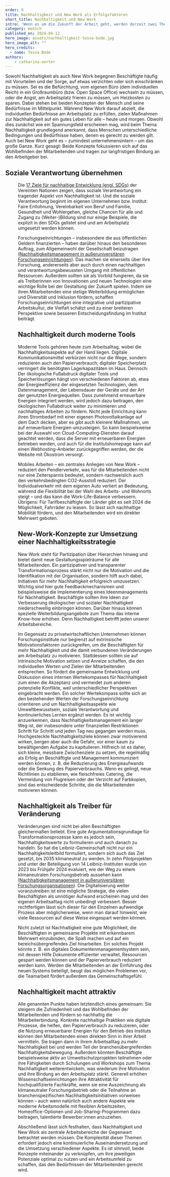 ```yaml
---
order: 9
title: Nachhaltigkeit und New Work als Erfolgsfaktoren
short_title: Nachhaltigkeit und New Work
intro: 'Wenn es um die Zukunft der Arbeit geht, werden derzeit zwei Themen sehr viel diskutiert: Nachhaltigkeit und New Work. Beide haben mehr miteinander zu tun, als man vielleicht denkt. Wie lassen sie sich am besten verknüpfen?'
category: mensch
published_on: 2024-09-12
hero_image: assets/nachhaltigkeit-tessa-bode.jpg
hero_image_alt: ""
hero_credits:
  - name: Tessa Bode
authors:
	- catharina-oerter
---
```


Sowohl Nachhaltigkeit als auch New Work begegnen Beschäftigte häufig mit Vorurteilen und der Sorge, auf etwas verzichten oder sich einschränken zu müssen. Sei es die Befürchtung, vom eigenen Büro (dem individuellen Reich) in ein Großraumbüro (bzw. Open Space Office) wechseln zu müssen, oder die Angst, am Arbeitsplatz frieren zu müssen, um Heizkosten zu sparen. Dabei stehen bei beiden Konzepten der Mensch und seine Bedürfnisse im Mittelpunkt. Während New Work darauf abzielt, die individuellen Bedürfnisse am Arbeitsplatz zu erfüllen, zielen Maßnahmen zur Nachhaltigkeit auf ein gutes Leben für alle – heute und morgen. Obwohl dies zunächst wie ein Spannungsfeld erscheinen mag, wird beim Thema Nachhaltigkeit grundlegend anerkannt, dass Menschen unterschiedliche Bedingungen und Bedürfnisse haben, denen es gerecht zu werden gilt. Auch bei New Work geht es – zumindest unternehmensintern – um das große Ganze. Kurz gesagt: Beide Konzepte fokussieren sich auf das Wohlbefinden der Mitarbeitenden und tragen zur langfristigen Bindung an den Arbeitgeber bei.

## Soziale Verantwortung übernehmen

<Figure
  size="medium"
  src="sdgs.png"
  credit="UNO-Informationsdienst (UNIS) Wien"
  alt="Grafische Darstellung der 17 UN Ziele für Nachhaltige Entwicklung"
/>

Die [17 Ziele für nachhaltige Entwicklung (engl. SDGs)](https://unric.org/de/17ziele/) der Vereinten Nationen zeigen, dass soziale Verantwortung ein tragender Aspekt von Nachhaltigkeit ist. Und die soziale Verantwortung beginnt im eigenen Unternehmen bzw. Institut: Faire Entlohnung, Vereinbarkeit von Beruf und Familie, Gesundheit und Wohlergehen, gleiche Chancen für alle und Zugang zu (Weiter-)Bildung sind nur einige Beispiele, die explizit in den SDGs gelistet sind und am Arbeitsplatz umgesetzt werden können.

Forschungseinrichtungen – insbesondere die aus öffentlichen Geldern finanzierten – haben darüber hinaus den besonderen Auftrag, zum Allgemeinwohl der Gesellschaft beizutragen ([Nachhaltigkeitsmanagement in außeruniversitären Forschungseinrichtungen](https://www.leibniz-gemeinschaft.de/fileadmin/user_upload/Bilder_und_Downloads/%C3%9Cber_uns/Nachhaltigkeit/LeNa.pdf)). Das machen sie einerseits über ihre Forschung, andererseits aber auch durch einen nachhaltigen und verantwortungsbewussten Umgang mit öffentlichen Ressourcen. Außerdem sollten sie als Vorbild fungieren, da sie als Treiberinnen von Innovationen und neuen Technologien eine wichtige Rolle bei der Gestaltung der Zukunft spielen. Indem sie ihren Mitarbeitenden eine stetige Weiterbildung ermöglichen und Diversität und Inklusion fördern, schaffen Forschungseinrichtungen eine integrative und partizipative Arbeitskultur, die Vielfalt schätzt und zu einer breiteren Perspektive sowie besseren Entscheidungsfindung im Institut beiträgt.

## Nachhaltigkeit durch moderne Tools

Moderne Tools gehören heute zum Arbeitsalltag, wobei die Nachhaltigkeitsaspekte auf der Hand liegen. Digitale Kommunikationsmittel verkürzen nicht nur die Wege, sondern reduzieren auch den Papierverbrauch; digitaler Speicherplatz verringert die benötigten Lagerkapazitäten im Haus. Dennoch: Der ökologische Fußabdruck digitaler Tools und Speicherlösungen hängt von verschiedenen Faktoren ab, etwa der Energieeffizienz der eingesetzten Technologien, dem Datenmanagement, der Lebensdauer der Geräte und der Art der genutzten Energiequellen. Dass zunehmend erneuerbare Energien integriert werden, wird jedoch dazu beitragen, den ökologischen Fußabdruck weiter zu minimieren und nachhaltiges Arbeiten zu fördern. Nicht jede Einrichtung kann ihren Strombedarf mit einer eigenen Photovoltaikanlage auf dem Dach decken, aber es gibt auch kleinere Maßnahmen, um auf erneuerbare Energien umzusteigen. So kann beispielsweise bei der Auswahl von Cloud-Computing-Diensten darauf geachtet werden, dass die Server mit erneuerbaren Energien betrieben werden, und auch für die Institutshomepage kann auf einen Webhosting-Anbieter zurückgegriffen werden, der die Website mit Ökostrom versorgt.

Mobiles Arbeiten – ein zentrales Anliegen von New Work – reduziert den Pendlerverkehr, was für die Mitarbeitenden nicht nur eine Zeitersparnis bedeutet, sondern nachweislich auch den verkehrsbedingten CO2-Ausstoß reduziert. Der Individualverkehr mit dem eigenen Auto verliert an Bedeutung, während die Flexibilität bei der Wahl des Arbeits- und Wohnorts steigt – und das kann die Work-Life-Balance verbessern. Übrigens: Für Tarifbeschäftigte der Länder gibt es seit 2024 die Möglichkeit, Fahrräder zu leasen. So lässt sich nachhaltige Mobilität fördern, und den Mitarbeitenden wird ein direkter Mehrwert geboten.

## New-Work-Konzepte zur Umsetzung einer Nachhaltigkeitsstrategie

New Work steht für Partizipation über Hierarchien hinweg und bietet damit neue Gestaltungsspielräume für alle Mitarbeitenden. Ein partizipativer und transparenter Transformationsprozess stärkt nicht nur die Motivation und die Identifikation mit der Organisation, sondern hilft auch dabei, Initiativen für mehr Nachhaltigkeit erfolgreich umzusetzen. Wichtig sind hier gute Feedbackmechanismen und beispielsweise die Implementierung eines Ideenmanagements für Nachhaltigkeit. Beschäftigte sollten ihre Ideen zur Verbesserung ökologischer und sozialer Nachhaltigkeit niederschwellig einbringen können. Darüber hinaus können spezielle Weiterbildungsangebote zum Thema das interne Know-how erhöhen. Denn Nachhaltigkeit betrifft jeden unserer Arbeitsbereiche.

Im Gegensatz zu privatwirtschaftlichen Unternehmen können Forschungsinstitute nur begrenzt auf extrinsische Motivationsfaktoren zurückgreifen, um die Beschäftigten für mehr Nachhaltigkeit und die damit verbundenen Veränderungen am Arbeitsplatz zu motivieren. Stattdessen sollten sie auf intrinsische Motivation setzen und Anreize schaffen, die den individuellen Werten und Zielen der Mitarbeitenden entsprechen. So fördert die gemeinsame Entwicklung und Diskussion eines internen Wertekompasses für Nachhaltigkeit zum einen die Akzeptanz und vermeidet zum anderen potenzielle Konflikte, weil unterschiedlicher Perspektiven eingebracht werden. Ein solcher Wertekompass sollte sich an den bestehenden Werten der Forschungseinrichtung orientieren und um Nachhaltigkeitsaspekte wie Umweltbewusstsein, soziale Verantwortung und kontinuierliches Lernen ergänzt werden. Es ist wichtig anzuerkennen, dass Nachhaltigkeitsmanagement ein langer Weg ist, der insbesondere unter finanziellen Restriktionen Schritt für Schritt und jeden Tag neu gegangen werden muss. Hochgesteckte Nachhaltigkeitsziele können zwar motivierend wirken, bergen aber auch die Gefahr, vor einer kaum zu bewältigenden Aufgabe zu kapitulieren. Hilfreich ist es daher, sich kleine, messbare Zwischenziele zu setzen, die regelmäßig als Erfolg an Beschäftigte und Management kommuniziert werden können, z. B. die Reduzierung des Energieaufwands oder die Senkung des Papierverbrauchs. Wenn es gelingt, neue Richtlinien zu etablieren, wie fleischfreies Catering, die Vermeidung von Flugreisen oder der Verzicht auf Farbkopien, sind das entscheidende Schritte, die die Mitarbeitenden motivieren können.

## Nachhaltigkeit als Treiber für Veränderung

Veränderungen sind nicht bei allen Beschäftigten gleichermaßen beliebt. Eine gute Argumentationsgrundlage für Transformationsprozesse kann es jedoch sein, Nachhaltigkeitswerte zu formulieren und auch danach zu handeln. So hat die Leibniz-Gemeinschaft nicht nur ein Nachhaltigkeitsleitbild formuliert, sondern sich auch das Ziel gesetzt, bis 2035 klimaneutral zu werden. In zehn Pilotprojekten und unter der Beteiligung von 14 Leibniz-Instituten wurde von 2023 bis Frühjahr 2024 evaluiert, wie der Weg zu einem klimaneutralen Forschungsbetrieb aussehen kann ([Nachhaltigkeitsmanagement in außeruniversitären Forschungsorganisationen](https://www.leibniz-gemeinschaft.de/fileadmin/user_upload/Bilder_und_Downloads/%C3%9Cber_uns/Nachhaltigkeit/LeNa.pdf)). Die Digitalisierung weiter voranzutreiben ist eine mögliche Strategie, die vielen Beschäftigten als unnötiger Aufwand erscheinen mag und den eigenen Arbeitsalltag nicht unbedingt verbessert. Besser rechtfertigen lässt sich dieser für den Einzelnen aufwendige Prozess aber möglicherweise, wenn man darauf hinweist, wie viele Ressourcen auf diese Weise eingespart werden können.

Nicht zuletzt ist Nachhaltigkeit eine gute Möglichkeit, die Beschäftigten in gemeinsame Projekte mit erkennbarem Mehrwert einzubinden, die Spaß machen und auf ein bereichsübergreifendes Ziel hinarbeiten. Ein solches Projekt könnte z. B. ein digitales Dokumentenmanagementsystem sein, mit dessen Hilfe Dokumente effizienter verwaltet, Ressourcen gespart werden können und der Papierverbrauch reduziert werden kann. Werden die Mitarbeitenden an der Einführung des neuen Systems beteiligt, beugt das möglichen Problemen vor, die Teamarbeit fördert außerdem das Gemeinschaftsgefühl.

## Nachhaltigkeit macht attraktiv

Alle genannten Punkte haben letztendlich eines gemeinsam: Sie steigern die Zufriedenheit und das Wohlbefinden der Mitarbeitenden und fördern so nachhaltig die Mitarbeiterbindung. Konkrete nachhaltige Praktiken wie digitale Prozesse, die helfen, den Papierverbrauch zu reduzieren, oder die Nutzung erneuerbarer Energien für den Betrieb des Instituts können den Mitarbeitenden einen direkten Sinn in ihrer Arbeit vermitteln. Sie tragen dann in ihrem Arbeitsalltag zu mehr Nachhaltigkeit bei und werden Teil der branchenübergreifenden Nachhaltigkeitsbewegung. Außerdem könnten Beschäftigte beispielsweise aktiv an Umweltschutzprojekten teilnehmen oder ihre Fähigkeiten durch Schulungen und Workshops zum Thema Nachhaltigkeit weiterentwickeln, was wiederum ihre Motivation und ihre Bindung an den Arbeitsplatz stärkt. Generell erhöhen Wissenschaftseinrichtungen ihre Attraktivität für hochqualifizierte Fachkräfte, wenn sie eine Auszeichnung als klimaneutraler Forschungsbetrieb oder die Teilnahme an branchenspezifischen Nachhaltigkeitsinitiativen vorweisen können – auch wenn natürlich auch andere Aspekte wie moderne Arbeitsmodelle mit flexiblen Arbeitszeiten, Homeoffice-Optionen und Job-Sharing-Programmen dazu beitragen, talentierte Bewerber:innen anzuziehen.

Abschließend lässt sich festhalten, dass Nachhaltigkeit und New Work als zentrale Arbeitsbereiche der Gegenwart betrachtet werden müssen. Die Komplexität dieser Themen erfordert jedoch eine kontinuierliche Auseinandersetzung und die Umsetzung verschiedener Aspekte. Es ist sinnvoll, beide Konzepte miteinander zu verknüpfen, um ihre jeweiligen Potenziale optimal zu nutzen und ein Arbeitsumfeld zu schaffen, das den Bedürfnissen der Mitarbeitenden gerecht wird.

